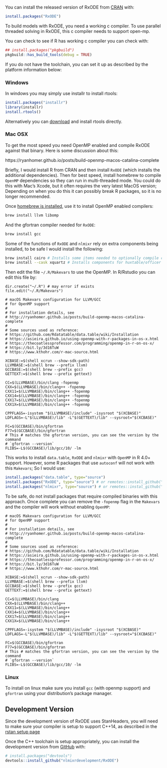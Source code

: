 
You can install the released version of RxODE from
[CRAN](https://CRAN.R-project.org) with:

``` r
install.packages("RxODE")
```

To build models with RxODE, you need a working c compiler.  To use parallel threaded
solving in RxODE, this c compiler needs to support open-mp.

You can check to see if R has working c compiler you can check with:

```r
## install.packages("pkgbuild")
pkgbuild::has_build_tools(debug = TRUE)
```

If you do not have the toolchain, you can set it up as described by
the platform information below:

### Windows

In windows you may simply use installr to install rtools:

```r
install.packages("installr")
library(installr)
install.rtools()
```

Alternatively you can
[download](https://cran.r-project.org/bin/windows/Rtools/) and install
rtools directly.

### Mac OSX

To get the most speed you need OpenMP enabled and compile RxODE
against that binary.  Here is some discussion about this:

https://ryanhomer.github.io/posts/build-openmp-macos-catalina-complete

Briefly, I would install R from CRAN and then install `RxODE` (which
installs the additional dependencies).  Then for best speed, install
homebrew to compile `OpenMP` dependencies so they can run in
multi-threaded mode.  You could do this with Mac's Xcode, but it often
requires the very latest MacOS version; Depending on when you do this
it can possibly break R packages, so it is no longer recommended.

Once [homebrew is installed](https://brew.sh/), use it to install
OpenMP enabled compilers:

```sh
brew install llvm libomp
```

And the gfortran compiler needed for `RxODE`:

```sh
brew install gcc
```

Some of the functions of `RxODE` and `nlmixr` rely on extra components
being installed, to be safe I would install the following:

```sh
brew install cairo # Installs some items needed to optionally compile componets for ggplot2
brew install --cask xquartz # Installs components for huxtable/officer
```

Then edit the file `~/.R/Makevars` to use the OpenMP.  In R/Rstudio
you can edit this file by:

```
dir.create("~/.R") # may error if exists
file.edit("~/.R/Makevars")
```

```
# macOS Makevars configuration for LLVM/GCC
# for OpenMP support
#
# For installation details, see
# http://ryanhomer.github.io/posts/build-openmp-macos-catalina-complete
#
# Some sources used as reference:
# https://github.com/Rdatatable/data.table/wiki/Installation
# https://asieira.github.io/using-openmp-with-r-packages-in-os-x.html
# https://thecoatlessprofessor.com/programming/openmp-in-r-on-os-x/
# https://bit.ly/3d16TuW
# https://www.kthohr.com/r-mac-source.html

XCBASE:=$(shell xcrun --show-sdk-path)
LLVMBASE:=$(shell brew --prefix llvm)
GCCBASE:=$(shell brew --prefix gcc)
GETTEXT:=$(shell brew --prefix gettext)

CC=$(LLVMBASE)/bin/clang -fopenmp
CXX=$(LLVMBASE)/bin/clang++ -fopenmp
CXX11=$(LLVMBASE)/bin/clang++ -fopenmp
CXX14=$(LLVMBASE)/bin/clang++ -fopenmp
CXX17=$(LLVMBASE)/bin/clang++ -fopenmp
CXX1X=$(LLVMBASE)/bin/clang++ -fopenmp

CPPFLAGS=-isystem "$(LLVMBASE)/include" -isysroot "$(XCBASE)"
LDFLAGS=-L"$(LLVMBASE)/lib" -L"$(GETTEXT)/lib" --sysroot="$(XCBASE)"

FC=$(GCCBASE)/bin/gfortran
F77=$(GCCBASE)/bin/gfortran
# This # matches the gfortran version, you can see the version by the command
# `gfortran --version`
FLIBS=-L$(GCCBASE)/lib/gcc/10/ -lm
```

This works to install `data.table`, `RxODE` and `nlmixr` with `OpenMP`
in R 4.0+ support.  However, some R packages that use `autoconf` will
not work with this `Makevars`; So I would use:

```r
install.packages("data.table", type="source")
install.packages("RxODE", type="source") # or remotes::install_github("nlmixrdevelopment/RxODE")
install.packages("nlmixr", type="source") # or remotes::instal_github("nlmixrdevelopment/nlmixr")
```

To be safe, do not install packages that require compiled binaries
with this approach.  Once complete you can remove the `-fopenmp` flag in the `Makevars`
and the compiler will work without enabling `OpenMP`:

```
# macOS Makevars configuration for LLVM/GCC
# for OpenMP support
#
# For installation details, see
# http://ryanhomer.github.io/posts/build-openmp-macos-catalina-complete
#
# Some sources used as reference:
# https://github.com/Rdatatable/data.table/wiki/Installation
# https://asieira.github.io/using-openmp-with-r-packages-in-os-x.html
# https://thecoatlessprofessor.com/programming/openmp-in-r-on-os-x/
# https://bit.ly/3d16TuW
# https://www.kthohr.com/r-mac-source.html

XCBASE:=$(shell xcrun --show-sdk-path)
LLVMBASE:=$(shell brew --prefix llvm)
GCCBASE:=$(shell brew --prefix gcc)
GETTEXT:=$(shell brew --prefix gettext)

CC=$(LLVMBASE)/bin/clang 
CXX=$(LLVMBASE)/bin/clang++ 
CXX11=$(LLVMBASE)/bin/clang++ 
CXX14=$(LLVMBASE)/bin/clang++ 
CXX17=$(LLVMBASE)/bin/clang++
CXX1X=$(LLVMBASE)/bin/clang++

CPPFLAGS=-isystem "$(LLVMBASE)/include" -isysroot "$(XCBASE)"
LDFLAGS=-L"$(LLVMBASE)/lib" -L"$(GETTEXT)/lib" --sysroot="$(XCBASE)"

FC=$(GCCBASE)/bin/gfortran
F77=$(GCCBASE)/bin/gfortran
# This # matches the gfortran version, you can see the version by the command
# `gfortran --version`
FLIBS=-L$(GCCBASE)/lib/gcc/10/ -lm
```

### Linux

To install on linux make sure you install `gcc` (with openmp support)
and `gfortran` using your distribution's package manager.

## Development Version

Since the development version of RxODE uses StanHeaders, you will need
to make sure your compiler is setup to support C++14, as described in
the [rstan setup page](https://github.com/stan-dev/rstan/wiki/RStan-Getting-Started#configuration-of-the-c-toolchain)

Once the C++ toolchain is setup appropriately, you can install the
development version from
[GitHub](https://github.com/nlmixrdevelopment/RxODE) with:

``` r
# install.packages("devtools")
devtools::install_github("nlmixrdevelopment/RxODE")
```
